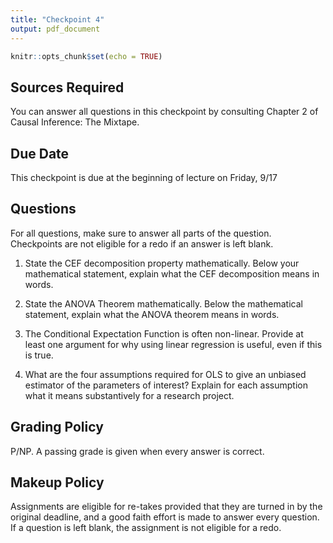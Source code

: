 ```yaml
---
title: "Checkpoint 4"
output: pdf_document
---
```


```r
knitr::opts_chunk$set(echo = TRUE)
```

## Sources Required 

You can answer all questions in this checkpoint by consulting Chapter 2 of Causal Inference: The Mixtape. 

## Due Date 

This checkpoint is due at the beginning of lecture on Friday, 9/17

## Questions 

For all questions, make sure to answer all parts of the question. Checkpoints are not eligible for a redo if an answer is left blank. 

1. State the CEF decomposition property mathematically. Below your mathematical statement, explain what the CEF decomposition means in words. 

2. State the ANOVA Theorem mathematically. Below the mathematical statement, explain what the ANOVA theorem means in words. 

3. The Conditional Expectation Function is often non-linear. Provide at least one argument for why using linear regression is useful, even if this is true. 

4. What are the four assumptions required for OLS to give an unbiased estimator of the parameters of interest? Explain for each assumption what it means substantively for a research project. 

## Grading Policy 

P/NP. A passing grade is given when every answer is correct. 

## Makeup Policy 

Assignments are eligible for re-takes provided that they are turned in by the original deadline, and a good faith effort is made to answer every question. If a question is left blank, the assignment is not eligible for a redo. 
